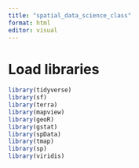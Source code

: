 ```yaml
---
title: "spatial_data_science_class"
format: html
editor: visual
---
```

# Load libraries
```r
library(tidyverse)
library(sf)
library(terra)
library(mapview)
library(geoR)
library(gstat)
library(spData)
library(tmap)
library(sp)
library(viridis)
```
